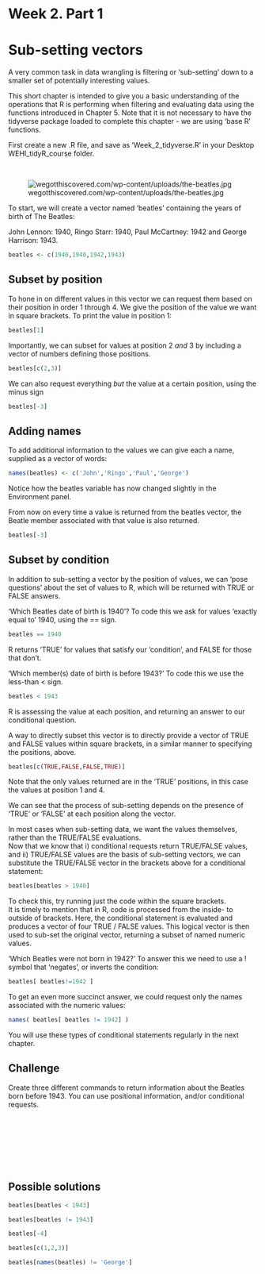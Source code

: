 
# Week 2. Part 1 {-}

# Sub-setting vectors

A very common task in data wrangling is filtering or 'sub-setting' down to a smaller set of potentially interesting values. 

This short chapter is intended to give you a basic understanding of the operations that R is performing when filtering and evaluating data using the functions introduced in Chapter 5. Note that it is not necessary to have the tidyverse package loaded to complete this chapter - we are using 'base R' functions.

First create a new .R file, and save as 'Week_2_tidyverse.R' in your Desktop WEHI_tidyR_course folder.

<br>

![wegotthiscovered.com/wp-content/uploads/the-beatles.jpg](https://wegotthiscovered.com/wp-content/uploads/the-beatles.jpg)

To start, we will create a vector named 'beatles' containing the years of birth of The Beatles:  

John Lennon: 1940, Ringo Starr: 1940, Paul McCartney: 1942 and George Harrison: 1943.

```r
beatles <- c(1940,1940,1942,1943)
```


## Subset by position

To hone in on different values in this vector we can request them based on their position in order 1 through 4.
We give the position of the value we want in square brackets. To print the value in position 1:

```r
beatles[1]
```



Importantly, we can subset for values at position 2 _and_ 3 by including a vector of numbers defining those positions.

```r
beatles[c(2,3)]
```

We can also request everything _but_ the value at a certain position, using the minus sign
```r
beatles[-3]
```

## Adding names

To add additional information to the values we can give each a name, supplied as a vector of words:

```r
names(beatles) <- c('John','Ringo','Paul','George')
```
Notice how the beatles variable has now changed slightly in the Environment panel.  

From now on every time a value is returned from the beatles vector, the Beatle member associated with that value is also returned.
```r
beatles[-3]
```

## Subset by condition

In addition to sub-setting a vector by the position of values, we can 'pose questions' about the set of values to R, which will be returned with TRUE or FALSE answers. 

'Which Beatles date of birth is 1940'? To code this we ask for values 'exactly equal to' 1940, using the *==* sign.

```r
beatles == 1940
```
R returns 'TRUE' for values that satisfy our 'condition', and FALSE for those that don't.  

'Which member(s) date of birth is before 1943?' To code this we use the less-than < sign.



```r
beatles < 1943
```

R is assessing the value at each position, and returning an answer to our conditional question.  

A way to directly subset this vector is to directly provide a vector of TRUE and FALSE values within square brackets, in a similar manner to specifying the positions, above.
```r
beatles[c(TRUE,FALSE,FALSE,TRUE)]
```

Note that the only values returned are in the 'TRUE' positions, in this case the values at position 1 and 4.  

We can see that the process of sub-setting depends on the presence of 'TRUE' or 'FALSE' at each position along the vector.  

In most cases when sub-setting data, we want the values themselves, rather than the TRUE/FALSE evaluations.  
Now that we know that i) conditional requests return TRUE/FALSE values, and ii) TRUE/FALSE values are the basis of sub-setting vectors, we can substitute the TRUE/FALSE vector in the brackets above for a conditional statement:

```r
beatles[beatles > 1940]
```

To check this, try running just the code within the square brackets.  
It is timely to mention that in R, code is processed from the inside- to outside of brackets. Here, the conditional statement is evaluated and produces a vector of four TRUE / FALSE values. This logical vector is then used to sub-set the original vector, returning a subset of named numeric values.


'Which Beatles were not born in 1942?' To answer this we need to use a ! symbol that 'negates', or inverts the condition:

```r
beatles[ beatles!=1942 ]
```

To get an even more succinct answer, we could request only the names associated with the numeric values:
```r
names( beatles[ beatles != 1942] )
```

You will use these types of conditional statements regularly in the next chapter.


## Challenge

Create three different commands to return information about the Beatles born before 1943. You can use positional information, and/or conditional requests. 

<br>
<br>
<br>
<br>
<br>
<br>

## Possible solutions

```r
beatles[beatles < 1943]
```


```r
beatles[beatles != 1943]
```


```r
beatles[-4]
```


```r
beatles[c(1,2,3)]
```


```r
beatles[names(beatles) != 'George']
```












